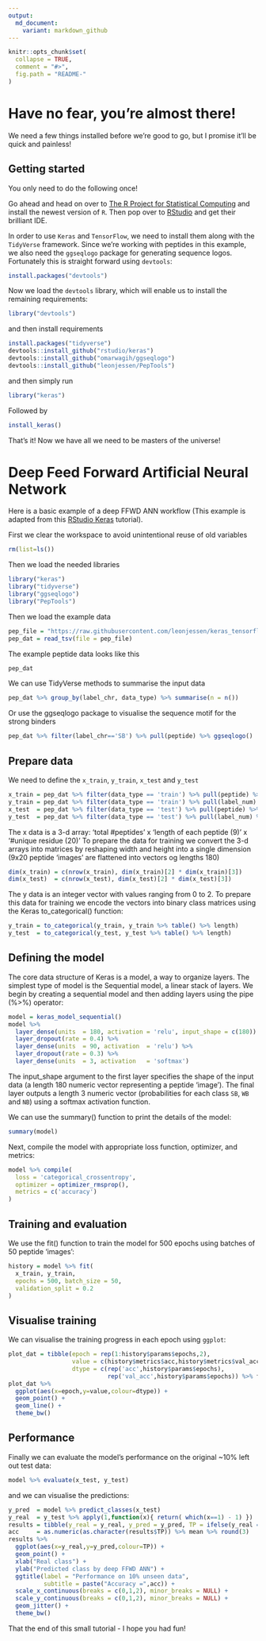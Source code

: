 ```yaml
---
output:
  md_document:
    variant: markdown_github
---
```


<!-- README.md is generated from README.Rmd. Please edit that file -->

```r
knitr::opts_chunk$set(
  collapse = TRUE,
  comment = "#>",
  fig.path = "README-"
)
```

# Have no fear, you're almost there!

We need a few things installed before we're good to go, but I promise it'll be quick and painless!

## Getting started

You only need to do the following once!

Go ahead and head on over to [The R Project for Statistical Computing](https://www.r-project.org/) and install the newest version of `R`. Then pop over to [RStudio](https://www.rstudio.com/products/rstudio/download/#download) and get their brilliant IDE.

In order to use `Keras` and `TensorFlow`, we need to install them along with the `TidyVerse` framework. Since we're working with peptides in this example, we also need the `ggseqlogo` package for generating sequence logos. Fortunately this is straight forward using `devtools`:

```r
install.packages("devtools")
```

Now we load the `devtools` library, which will enable us to install the remaining requirements:

```r
library("devtools")
```

and then install requirements
```r
install.packages("tidyverse")
devtools::install_github("rstudio/keras")
devtools::install_github("omarwagih/ggseqlogo")
devtools::install_github("leonjessen/PepTools")
```

and then simply run
```r
library("keras")
```

Followed by
```r
install_keras()
```

That's it! Now we have all we need to be masters of the universe!

# Deep Feed Forward Artificial Neural Network

Here is a basic example of a deep FFWD ANN workflow (This example is adapted from this [RStudio Keras](https://keras.rstudio.com/) tutorial).

First we clear the workspace to avoid unintentional reuse of old variables
```r
rm(list=ls())
```

Then we load the needed libraries
```r
library("keras")
library("tidyverse")
library("ggseqlogo")
library("PepTools")
```

Then we load the example data
```r
pep_file = "https://raw.githubusercontent.com/leonjessen/keras_tensorflow_demo/master/data/ran_peps_netMHCpan40_predicted_A0201_reduced_cleaned_balanced.tsv"
pep_dat = read_tsv(file = pep_file)
``` 

The example peptide data looks like this
```r
pep_dat
```

We can use TidyVerse methods to summarise the input data
```r
pep_dat %>% group_by(label_chr, data_type) %>% summarise(n = n())
```

Or use the ggseqlogo package to visualise the sequence motif for the strong binders
```r
pep_dat %>% filter(label_chr=='SB') %>% pull(peptide) %>% ggseqlogo()
```

## Prepare data

We need to define the `x_train`, `y_train`, `x_test` and `y_test`
```r
x_train = pep_dat %>% filter(data_type == 'train') %>% pull(peptide) %>% pep_encode
y_train = pep_dat %>% filter(data_type == 'train') %>% pull(label_num) %>% array
x_test  = pep_dat %>% filter(data_type == 'test') %>% pull(peptide) %>% pep_encode
y_test  = pep_dat %>% filter(data_type == 'test') %>% pull(label_num) %>% array
```

The x data is a 3-d array: ‘total #peptides’ x ‘length of each peptide (9)’ x ‘#unique residue (20)’ To prepare the data for training we convert the 3-d arrays into matrices by reshaping width and height into a single dimension (9x20 peptide ‘images’ are flattened into vectors og lengths 180)
```r
dim(x_train) = c(nrow(x_train), dim(x_train)[2] * dim(x_train)[3])
dim(x_test)  = c(nrow(x_test), dim(x_test)[2] * dim(x_test)[3])
```

The y data is an integer vector with values ranging from 0 to 2. To prepare this data for training we encode the vectors into binary class matrices using the Keras to_categorical() function:
```r
y_train = to_categorical(y_train, y_train %>% table() %>% length)
y_test  = to_categorical(y_test, y_test %>% table() %>% length)
```

## Defining the model

The core data structure of Keras is a model, a way to organize layers. The simplest type of model is the Sequential model, a linear stack of layers. We begin by creating a sequential model and then adding layers using the pipe (%>%) operator:
```r
model = keras_model_sequential() 
model %>% 
  layer_dense(units  = 180, activation = 'relu', input_shape = c(180)) %>% 
  layer_dropout(rate = 0.4) %>% 
  layer_dense(units  = 90, activation  = 'relu') %>%
  layer_dropout(rate = 0.3) %>%
  layer_dense(units  = 3, activation   = 'softmax')
```

The input_shape argument to the first layer specifies the shape of the input data (a length 180 numeric vector representing a peptide 'image'). The final layer outputs a length 3 numeric vector (probabilities for each class `SB`, `WB` and `NB`) using a softmax activation function.

We can use the summary() function to print the details of the model:

```r
summary(model)
```

Next, compile the model with appropriate loss function, optimizer, and metrics:
```r
model %>% compile(
  loss = 'categorical_crossentropy',
  optimizer = optimizer_rmsprop(),
  metrics = c('accuracy')
)
```

## Training and evaluation
We use the fit() function to train the model for 500 epochs using batches of 50 peptide ‘images’:
```r
history = model %>% fit(
  x_train, y_train, 
  epochs = 500, batch_size = 50,
  validation_split = 0.2
)
```

## Visualise training

We can visualise the training progress in each epoch using `ggplot`:
```r
plot_dat = tibble(epoch = rep(1:history$params$epochs,2),
                  value = c(history$metrics$acc,history$metrics$val_acc),
                  dtype = c(rep('acc',history$params$epochs),
                            rep('val_acc',history$params$epochs)) %>% factor)
plot_dat %>%
  ggplot(aes(x=epoch,y=value,colour=dtype)) +
  geom_point() +
  geom_line() +
  theme_bw()
```

## Performance

Finally we can evaluate the model’s performance on the original ~10% left out test data:
```r
model %>% evaluate(x_test, y_test)
```

and we can visualise the predictions:
```r
y_pred  = model %>% predict_classes(x_test)
y_real  = y_test %>% apply(1,function(x){ return( which(x==1) - 1) })
results = tibble(y_real = y_real, y_pred = y_pred, TP = ifelse(y_real == y_pred,1,0) %>% factor)
acc     = as.numeric(as.character(results$TP)) %>% mean %>% round(3)
results %>%
  ggplot(aes(x=y_real,y=y_pred,colour=TP)) +
  geom_point() +
  xlab("Real class") +
  ylab("Predicted class by deep FFWD ANN") +
  ggtitle(label = "Performance on 10% unseen data",
          subtitle = paste("Accuracy =",acc)) +
  scale_x_continuous(breaks = c(0,1,2), minor_breaks = NULL) +
  scale_y_continuous(breaks = c(0,1,2), minor_breaks = NULL) +
  geom_jitter() +
  theme_bw()
```

That the end of this small tutorial - I hope you had fun!
